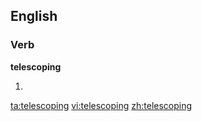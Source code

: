 ==English==

===Verb===
'''telescoping'''

# {{present participle of|[[telescope]]}}

[[ta:telescoping]]
[[vi:telescoping]]
[[zh:telescoping]]